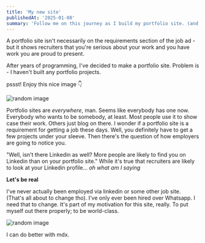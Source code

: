 ```yaml
---
title: 'My new site'
publishedAt: '2025-01-08'
summary: 'Follow me on this journey as I build my portfolio site. (and some portfolio projects lol)'
---
```


A portfolio site isn't necessarily on the requirements section of the job ad - but it shows recruiters that you're serious about your work and you have work you are proud to present.

After years of programming, I've decided to make a portfolio site.
Problem is - I haven't built any portfolio projects.

pssst! Enjoy this nice image 👇

<img alt='random image' src="/images/jordan-whitfield.jpg" />

Portfolio sites are _everywhere_, man. Seems like everybody has one now. Everybody who wants to be somebody, at least.
Most people use it to show case their work. Others just blog on there. I wonder if a portfolio site is a requirement for getting a job these days.
Well, you definitely have to get a few projects under your sleeve. Then there's the question of how employers are going to notice you.

"Well, isn't there Linkedin as well? More people are likely to find you on Linkedin than on your portfolio site."
While it's true that recruiters are likely to look at your Linkedin profile... _oh what am I saying_

**Let's be real**

I've never actually been employed via linkedin or some other job site. (That's all about to change tho). I've only ever been hired over Whatsapp.
I need that to change.
It's part of my motivation for this site, really. To put myself out there properly; to be world-class.

<img alt='random image' src="/images/douglas-schneiders.jpg" />

I can do better with mdx.